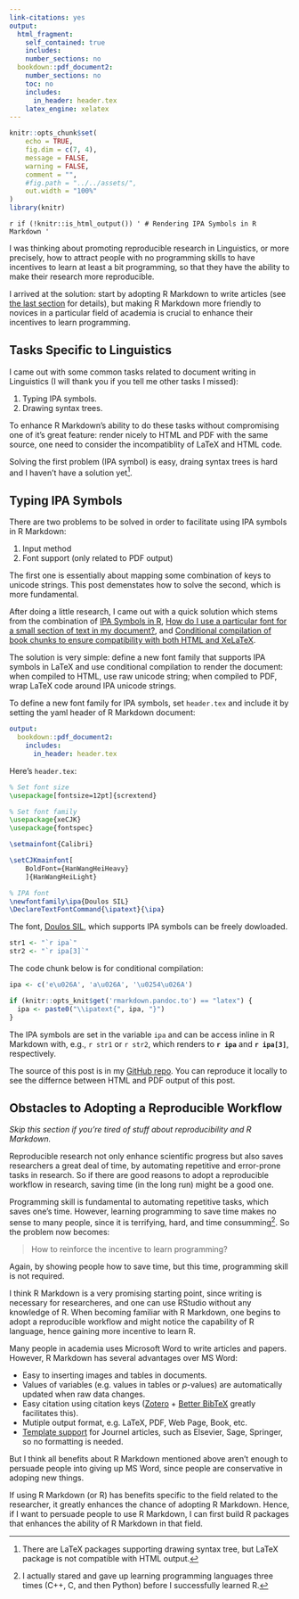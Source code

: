 ```yaml
---
link-citations: yes
output:
  html_fragment:
    self_contained: true
    includes:
    number_sections: no
  bookdown::pdf_document2:
    number_sections: no
    toc: no
    includes:
      in_header: header.tex
    latex_engine: xelatex
---
```

<!--For external images, set self_contained: false-->

<!--yaml
---
layout: post
mermaid: false
mathjax2: false
mathjax: false
highlight: true
title: "Rendering IPA Symbols in R Markdown"
description: ""
tags: [R, R Markdown, LaTeX, R-bloggers]
---
yaml-->

```r
knitr::opts_chunk$set(
	echo = TRUE,
	fig.dim = c(7, 4),
	message = FALSE,
	warning = FALSE,
	comment = "",
	#fig.path = "../../assets/",
	out.width = "100%"
)
library(knitr)
```

`r if (!knitr::is_html_output()) '
# Rendering IPA Symbols in R Markdown
'`

I was thinking about promoting reproducible research in Linguistics, or more precisely, how to attract people with no programming skills to have incentives to learn at least a bit programming, so that they have the ability to make their research more reproducible.
<!--more-->

I arrived at the solution: start by adopting R Markdown to write articles (see [the last section](#obstacles-to-adopting-a-reproducible-workflow) for details),
but making R Markdown more friendly to novices in a particular field of academia is crucial to enhance their incentives to learn programming.

## Tasks Specific to Linguistics

I came out with some common tasks related to document writing in Linguistics (I will thank you if you tell me other tasks I missed):

1. Typing IPA symbols.
1. Drawing syntax trees.

To enhance R Markdown's ability to do these tasks without compromising one of it's great feature: render nicely to HTML and PDF with the same source, one need to consider the incompatiblity of LaTeX and HTML code.

Solving the first problem (IPA symbol) is easy, draing syntax trees is hard and I haven't have a solution yet[^tree].

## Typing IPA Symbols

There are two problems to be solved in order to facilitate using IPA symbols in R Markdown:

1. Input method
1. Font support (only related to PDF output)

The first one is essentially about mapping some combination of keys to unicode strings.
This post demenstates how to solve the second, which is more fundamental.

After doing a little research, I came out with a quick solution which stems from the combination of [IPA Symbols in R](http://www.languagebits.com/phonetics-english/ipa-symbols-in-r/), [How do I use a particular font for a small section of text in my document?](https://tex.stackexchange.com/questions/25249/how-do-i-use-a-particular-font-for-a-small-section-of-text-in-my-document), and [Conditional compilation of book chunks to ensure compatibility with both HTML and XeLaTeX](https://github.com/rstudio/bookdown/issues/168).

The solution is very simple: define a new font family that supports IPA symbols in LaTeX and use conditional compilation to render the document: when compiled to HTML, use raw unicode string; when compiled to PDF, wrap LaTeX code around IPA unicode strings.

To define a new font family for IPA symbols, set `header.tex` and include it by setting the yaml header of R Markdown document:
```yaml
output:
  bookdown::pdf_document2:
    includes:
      in_header: header.tex
```

Here's `header.tex`:
```latex
% Set font size
\usepackage[fontsize=12pt]{scrextend}

% Set font family
\usepackage{xeCJK}
\usepackage{fontspec}

\setmainfont{Calibri}

\setCJKmainfont[
	BoldFont={HanWangHeiHeavy}
    ]{HanWangHeiLight}

% IPA font
\newfontfamily\ipa{Doulos SIL}
\DeclareTextFontCommand{\ipatext}{\ipa}
```
The font, [Doulos SIL](https://software.sil.org/doulos/), which supports IPA symbols can be freely dowloaded.

```r
str1 <- "`r ipa`"
str2 <- "`r ipa[3]`"
```

The code chunk below is for conditional compilation:
```r
ipa <- c('e\u026A', 'a\u026A', '\u0254\u026A')

if (knitr::opts_knit$get('rmarkdown.pandoc.to') == "latex") {
  ipa <- paste0("\\ipatext{", ipa, "}")
}
```
The IPA symbols are set in the variable `ipa` and can be access inline in R Markdown with, e.g., `r str1` or `r str2`, which renders to **`r ipa`** and **`r ipa[3]`**, respectively.

The source of this post is in my [GitHub repo](https://github.com/liao961120/liao961120.github.io/tree/master/post_source/ipa-symbols). You can reproduce it locally to see the differnce between HTML and PDF output of this post.


## Obstacles to Adopting a Reproducible Workflow

*Skip this section if you're tired of stuff about reproducibility and R Markdown.*

Reproducible research not only enhance scientific progress but also saves researchers a great deal of time, by automating repetitive and error-prone tasks in research.
So if there are good reasons to adopt a reproducible workflow in research, saving time (in the long run) might be a good one.

Programming skill is fundamental to automating repetitive tasks, which saves one's time. However, learning programming to save time makes no sense to many people, since it is terrifying, hard, and time consumming[^me]. So the problem now becomes:

> How to reinforce the incentive to learn programming?

Again, by showing people how to save time, but this time, programming skill is not required. 

I think R Markdown is a very promising starting point, since writing is necessary for researcheres, and one can use RStudio without any knowledge of R. When becoming familiar with R Markdown, one begins to adopt a reproducible workflow and might notice the capability of R language, hence gaining more incentive to learn R.

Many people in academia uses Microsoft Word to write articles and papers. However, R Markdown has several advantages over MS Word:

- Easy to inserting images and tables in documents.
- Values of variables (e.g. values in tables or *p*-values) are automatically updated when raw data changes.
- Easy citation using citation keys ([Zotero](https://www.zotero.org/) + [Better BibTeX](https://github.com/retorquere/zotero-better-bibtex) greatly facilitates this).
- Mutiple output format, e.g. LaTeX, PDF, Web Page, Book, etc.
- [Template support](https://github.com/rstudio/rticles) for Journel articles, such as Elsevier, Sage, Springer, so no formatting is needed.

But I think all benefits about R Markdown mentioned above aren't enough to persuade people into giving up MS Word, since people are conservative in adoping new things.

If using R Markdown (or R) has benefits specific to the field related to the researcher, it greatly enhances the chance of adopting R Markdown. Hence, if I want to persuade people to use R Markdown, I can first build R packages that enhances the ability of R Markdown in that field.


[^tree]: There are LaTeX packages supporting drawing syntax tree, but LaTeX package is not compatible with HTML output.

[^me]: I actually stared and gave up learning programming languages three times (C++, C, and then Python) before I successfully learned R.